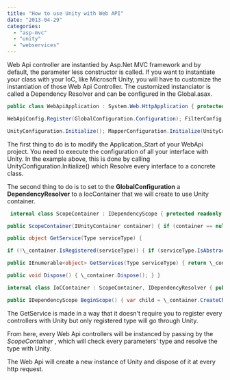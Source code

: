 ```yaml
---
title: "How to use Unity with Web API"
date: "2013-04-29"
categories: 
  - "asp-mvc"
  - "unity"
  - "webservices"
---
```


Web Api controller are instantied by Asp.Net MVC framework and by default, the parameter less constructor is called. If you want to instantiate your class with your IoC, like Microsoft Unity, you will have to customize the instantiation of those Web Api Controller. The customized instanciator is called a Dependency Resolver and can be configured in the Global.asax.

```csharp
public class WebApiApplication : System.Web.HttpApplication { protected void Application\_Start() { AreaRegistration.RegisterAllAreas();

WebApiConfig.Register(GlobalConfiguration.Configuration); FilterConfig.RegisterGlobalFilters(GlobalFilters.Filters); RouteConfig.RegisterRoutes(RouteTable.Routes); BundleConfig.RegisterBundles(BundleTable.Bundles);

UnityConfiguration.Initialize(); MapperConfiguration.Initialize(UnityConfiguration.Container.Resolve<IMapperFactory>()); UnityConfiguration.Container.Resolve<IDatabaseContext>().InitializeDatabase(); GlobalConfiguration.Configuration.DependencyResolver = new IoCContainer(UnityConfiguration.Container); } } 
```

The first thing to do is to modify the Application\_Start of your WebApi project. You need to execute the configuration of all your interface with Unity. In the example above, this is done by calling UnityConfiguration.Initialize() which Resolve every interface to a concrete class.

The second thing to do is to set to the **GlobalConfiguration** a **DependencyResolver** to a IocContainer that we will create to use Unity container.


```csharp
 internal class ScopeContainer : IDependencyScope { protected readonly IUnityContainer \_container;

public ScopeContainer(IUnityContainer container) { if (container == null) { throw new ArgumentNullException("container"); } this.\_container = container; }

public object GetService(Type serviceType) {

if (!\_container.IsRegistered(serviceType)) { if (serviceType.IsAbstract || serviceType.IsInterface) { return null; } } return \_container.Resolve(serviceType); }

public IEnumerable<object> GetServices(Type serviceType) { return \_container.IsRegistered(serviceType) ? \_container.ResolveAll(serviceType) : new List<object>(); }

public void Dispose() { \_container.Dispose(); } }

internal class IoCContainer : ScopeContainer, IDependencyResolver { public IoCContainer(IUnityContainer container):base(container) { }

public IDependencyScope BeginScope() { var child = \_container.CreateChildContainer(); return new ScopeContainer(child); } } 
```

The GetService is made in a way that it doesn't require you to register every controllers with Unity but only registered type will go through Unity.

From here, every Web Api controllers will be instanced by passing by the _ScopeContainer_ , which will check every parameters' type and resolve the type with Unity.

The Web Api will create a new instance of Unity and dispose of it at every http request.
